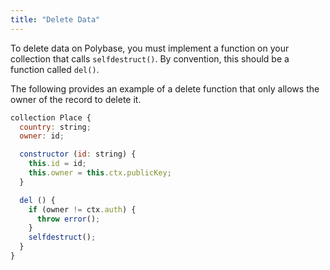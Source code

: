 ```yaml
---
title: "Delete Data"
---
```


To delete data on Polybase, you must implement a function on your collection
that calls `selfdestruct()`. By convention, this should be a function called
`del()`.

The following provides an example of a delete function that only allows the
owner of the record to delete it.

```js
collection Place {
  country: string;
  owner: id;

  constructor (id: string) {
    this.id = id;
    this.owner = this.ctx.publicKey;
  }

  del () {
    if (owner != ctx.auth) {
      throw error();
    }
    selfdestruct();
  }
}

```
